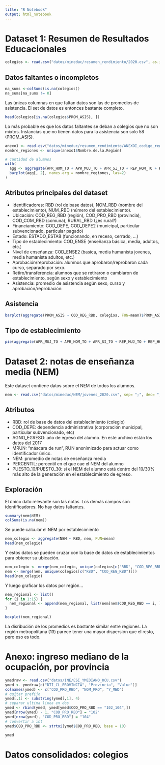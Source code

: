 ```yaml
---
title: "R Notebook"
output: html_notebook
---
```


# Dataset 1: Resumen de Resultados Educacionales

```r
colegios <- read.csv("datos/mineduc/resumen_rendimiento/2020.csv", as.is = FALSE, sep = ";", dec = ",")
```

## Datos faltantes o incompletos

```r
na_sums <-colSums(is.na(colegios))
na_sums[na_sums != 0]
```
Las únicas columnas en que faltan datos son las de promedios de asistencia. El 
set de datos es entonces bastante completo.

```r
head(colegios[is.na(colegios$PROM_ASIS), ])
```

Lo más probable es que los datos faltantes se deban a colegios que no son mixtos. Instancias que no tienen datos para la asistencia son solo 58 (PROM_ASIS).


```r
anexo1 <- read.csv("datos/mineduc/resumen_rendimiento/ANEXOI_codigo_region_y_oficina_de_provincia.csv", as.is = FALSE, fileEncoding = "latin1")
nombre_regiones <- unique(anexo1$Nombre.de.la.Región)

# cantidad de alumnos
with(
  agg <- aggregate(APR_HOM_TO + APR_MUJ_TO + APR_SI_TO + REP_HOM_TO + REP_MUJ_TO ~ COD_REG_RBD, colegios, FUN=sum),
  barplot(agg[, 2], names.arg = nombre_regiones, las=2) 
)
```


## Atributos principales del dataset

- Identificadores: RBD (rol de base datos), NOM_RBD (nombre del establecimiento), NUM_RBD (número del establecimiento).
- Ubicación: COD_REG_RBD (región), COD_PRO_RBD (provincia), COD_COM_RBD (comuna), RURAL_RBD (¿es rural?)
- Financiamiento: COD_DEPE, COD_DEPE2 (municipal, particular subvencionado, particular pagado)
- Estado: ESTADO_ESTAB (funcionando, en receso, cerrado, ...)
- Tipo de establecimiento: COD_ENSE (enseñanza básica, media, adultos, etc.)
- Nivel de enseñanza: COD_ENSE2 (basica, media humanista jovenes, media humanista adultos, etc.)
- Aprobación/reprobación: alumnos que aprobaron/reprobaron cada curso, separado por sexo.
- Retiro/transferencia: alumnos que se retiraron o cambiaron de establecimiento, según sexo y establecimiento
- Asistencia: promedio de asistencia según sexo, curso y aprobación/reprobación

## Asistencia

```r
barplot(aggregate(PROM_ASIS ~ COD_REG_RBD, colegios, FUN=mean)$PROM_ASIS, names.arg = nombre_regiones, las=2)
```
## Tipo de establecimiento
```r
pie(aggregate(APR_MUJ_TO + APR_HOM_TO + APR_SI_TO + REP_MUJ_TO + REP_HOM_TO ~ COD_DEPE2, colegios, FUN=sum)$COD_DEPE2, labels = c("Municipal", "Particular subvencionado", "Particular pagado", "Corp. de admin. delegada"))
```

# Dataset 2: notas de enseñanza media (NEM)

Este dataset contiene datos sobre el NEM de todos los alumnos. 

```r
nem <- read.csv("datos/mineduc/NEM/jovenes_2020.csv", sep= ";", dec= ",", as.is = FALSE)
```
## Atributos
- RBD: rol de base de datos del establecimiento (colegio)
- COD_DEPE: dependencia administrativa (corporación municipal, particular subvencionado, etc)
- AGNO_EGRESO: año de egreso del alumno. En este archivo están los datos del 2017
- MRUN: "máscara de run", RUN anonimizado para actuar como identificador único.
- NEM: promedio de notas de enseñanza media
- PERCENTIL: percentil en el que cae el NEM del alumno
- PUESTO_10/PUESTO_30: si el NEM del alumno está dentro del 10/30% más alto de la generación en el establecimiento de egreso.

## Exploración

El único dato relevante son las notas. Los demás campos son identificadores. No hay datos faltantes.
```r
summary(nem$NEM)
colSums(is.na(nem))
```
Se puede calcular el NEM por establecimiento
```r
nem_colegio <- aggregate(NEM ~ RBD, nem, FUN=mean)
head(nem_colegio)
```

Y estos datos se pueden cruzar con la base de datos de establecimientos para obtener su ubicación.

```r
nem_colegio <- merge(nem_colegio, unique(colegios[c("RBD", "COD_REG_RBD")]))
nem <- merge(nem, unique(colegios[c("RBD", "COD_REG_RBD")]))
head(nem_colegio)
```

Y luego graficar los datos por región...
```r
nem_regional <- list()
for (i in 1:15) {
  nem_regional <- append(nem_regional, list(nem[nem$COD_REG_RBD == i, ]$NEM))
}

boxplot(nem_regional)
```
La disribución de los promedios es bastante similar entre regiones. La región metropolitana (13) parece tener una mayor dispersión que el resto, pero eso es todo.

# Anexo: ingreso mediano de la ocupación, por provincia

```r
ymedraw <- read.csv("datos/INE/ESI_YMEDIANO_OCU.csv")
ymed <- ymedraw[c("DTI_CL_PROVINCIA", "Provincia", "Value")]
colnames(ymed) <- c("COD_PRO_RBD", "NOM_PRO", "Y_MED")
# quitar prefijo
ymed[,1] <- substring(ymed[,1], 4)
# separar ultima linea en dos
ymed <- rbind(ymed, ymed[ymed$COD_PRO_RBD == "102_104",])
ymed[nrow(ymed) - 1, "COD_PRO_RBD"] = "102"
ymed[nrow(ymed), "COD_PRO_RBD"] = "104"
# convertir a int
ymed$COD_PRO_RBD <- strtoi(ymed$COD_PRO_RBD, base = 10)

ymed
```


# Datos consolidados: colegios

```r

```

